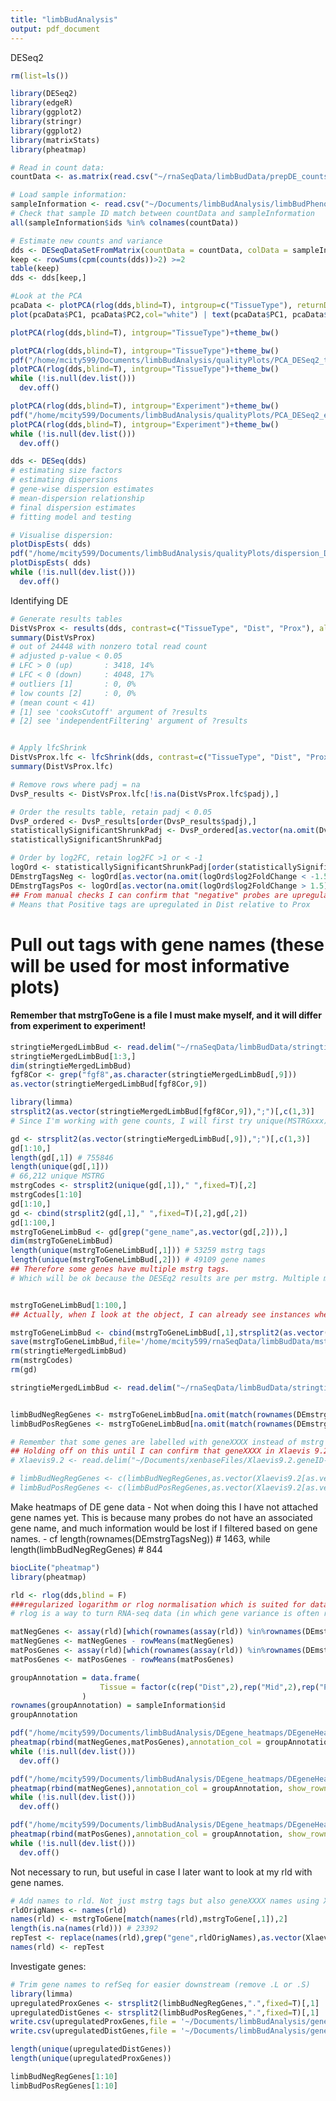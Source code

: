 ```yaml
---
title: "limbBudAnalysis"
output: pdf_document
---
```


DESeq2
```r
rm(list=ls())

library(DESeq2)
library(edgeR)
library(ggplot2)
library(stringr)
library(ggplot2)
library(matrixStats)
library(pheatmap)
```

```r
# Read in count data:
countData <- as.matrix(read.csv("~/rnaSeqData/limbBudData/prepDE_counts/limbBud_geneCountMatrix.csv", row.names="gene_id"))

# Load sample information:
sampleInformation <- read.csv("~/Documents/limbBudAnalysis/limbBudPhenodata.csv")
# Check that sample ID match between countData and sampleInformation
all(sampleInformation$ids %in% colnames(countData))

# Estimate new counts and variance
dds <- DESeqDataSetFromMatrix(countData = countData, colData = sampleInformation, design = ~ TissueType )
keep <- rowSums(cpm(counts(dds))>2) >=2
table(keep)
dds <- dds[keep,]
```

```r
#Look at the PCA
pcaData <- plotPCA(rlog(dds,blind=T), intgroup=c("TissueType"), returnData=TRUE)
plot(pcaData$PC1, pcaData$PC2,col="white") | text(pcaData$PC1, pcaData$PC2,sampleInformation$TissueType,cex=1)

plotPCA(rlog(dds,blind=T), intgroup="TissueType")+theme_bw()

plotPCA(rlog(dds,blind=T), intgroup="TissueType")+theme_bw()
pdf("/home/mcity599/Documents/limbBudAnalysis/qualityPlots/PCA_DESeq2_tissueType.pdf")
plotPCA(rlog(dds,blind=T), intgroup="TissueType")+theme_bw()          
while (!is.null(dev.list()))  
  dev.off()

plotPCA(rlog(dds,blind=T), intgroup="Experiment")+theme_bw()
pdf("/home/mcity599/Documents/limbBudAnalysis/qualityPlots/PCA_DESeq2_experiment.pdf")
plotPCA(rlog(dds,blind=T), intgroup="Experiment")+theme_bw()          
while (!is.null(dev.list()))  
  dev.off()
```

```r
dds <- DESeq(dds)
# estimating size factors
# estimating dispersions
# gene-wise dispersion estimates
# mean-dispersion relationship
# final dispersion estimates
# fitting model and testing

# Visualise dispersion:
plotDispEsts( dds)
pdf("/home/mcity599/Documents/limbBudAnalysis/qualityPlots/dispersion_DESeq2.pdf")
plotDispEsts( dds)
while (!is.null(dev.list()))
  dev.off()
```



Identifying DE
```r
# Generate results tables
DistVsProx <- results(dds, contrast=c("TissueType", "Dist", "Prox"), alpha = 0.05)
summary(DistVsProx)
# out of 24448 with nonzero total read count
# adjusted p-value < 0.05
# LFC > 0 (up)       : 3418, 14%
# LFC < 0 (down)     : 4048, 17%
# outliers [1]       : 0, 0%
# low counts [2]     : 0, 0%
# (mean count < 41)
# [1] see 'cooksCutoff' argument of ?results
# [2] see 'independentFiltering' argument of ?results


# Apply lfcShrink
DistVsProx.lfc <- lfcShrink(dds, contrast=c("TissueType", "Dist", "Prox"), res = DistVsProx)
summary(DistVsProx.lfc)

# Remove rows where padj = na
DvsP_results <- DistVsProx.lfc[!is.na(DistVsProx.lfc$padj),]

# Order the results table, retain padj < 0.05
DvsP_ordered <- DvsP_results[order(DvsP_results$padj),]
statisticallySignificantShrunkPadj <- DvsP_ordered[as.vector(na.omit(DvsP_ordered$padj < 0.05)),]
statisticallySignificantShrunkPadj

# Order by log2FC, retain log2FC >1 or < -1
logOrd <- statisticallySignificantShrunkPadj[order(statisticallySignificantShrunkPadj$log2FoldChange),]
DEmstrgTagsNeg <- logOrd[as.vector(na.omit(logOrd$log2FoldChange < -1.5)),]
DEmstrgTagsPos <- logOrd[as.vector(na.omit(logOrd$log2FoldChange > 1.5)),]
## From manual checks I can confirm that "negative" probes are upregulated in Prox relative to Dist
# Means that Positive tags are upregulated in Dist relative to Prox
```


# Pull out tags with gene names (these will be used for most informative plots)
#### Remember that mstrgToGene is a file I must make myself, and it will differ from experiment to experiment!
```r
stringtieMergedLimbBud <- read.delim("~/rnaSeqData/limbBudData/stringtieMergedLimbBud.gtf", header=FALSE, comment.char="#")
stringtieMergedLimbBud[1:3,]
dim(stringtieMergedLimbBud)
fgf8Cor <- grep("fgf8",as.character(stringtieMergedLimbBud[,9]))
as.vector(stringtieMergedLimbBud[fgf8Cor,9])

library(limma)
strsplit2(as.vector(stringtieMergedLimbBud[fgf8Cor,9]),";")[,c(1,3)]
# Since I'm working with gene counts, I will first try unique(MSTRGxxx) 

gd <- strsplit2(as.vector(stringtieMergedLimbBud[,9]),";")[,c(1,3)]
gd[1:10,]
length(gd[,1]) # 755846
length(unique(gd[,1]))
# 66,212 unique MSTRG
mstrgCodes <- strsplit2(unique(gd[,1])," ",fixed=T)[,2]
mstrgCodes[1:10]
gd[1:10,]
gd <- cbind(strsplit2(gd[,1]," ",fixed=T)[,2],gd[,2])
gd[1:100,]
mstrgToGeneLimbBud <- gd[grep("gene_name",as.vector(gd[,2])),]
dim(mstrgToGeneLimbBud)
length(unique(mstrgToGeneLimbBud[,1])) # 53259 mstrg tags
length(unique(mstrgToGeneLimbBud[,2])) # 49109 gene names
## Therefore some genes have multiple mstrg tags. 
# Which will be ok because the DESEq2 results are per mstrg. Multiple mstrg might map back to the same gene, but I won't have the issue of an mstrg tag mapping to the wrong gene (which could happen if this situation was reversed).


mstrgToGeneLimbBud[1:100,]
## Actually, when I look at the object, I can already see instances where one mstrg code encodes for multiple genes. e.g., mstrg31 matches ND1 and tRNA-Ile

mstrgToGeneLimbBud <- cbind(mstrgToGeneLimbBud[,1],strsplit2(as.vector(mstrgToGeneLimbBud[,2])," ",fixed=T)[,3])
save(mstrgToGeneLimbBud,file='/home/mcity599/rnaSeqData/limbBudData/mstrgToGeneLimbBud.RData')
rm(stringtieMergedLimbBud)
rm(mstrgCodes)
rm(gd)
```

```r
stringtieMergedLimbBud <- read.delim("~/rnaSeqData/limbBudData/stringtieMergedLimbBud.gtf", header=FALSE, comment.char="#")


limbBudNegRegGenes <- mstrgToGeneLimbBud[na.omit(match(rownames(DEmstrgTagsNeg),mstrgToGeneLimbBud[,1])),2]
limbBudPosRegGenes <- mstrgToGeneLimbBud[na.omit(match(rownames(DEmstrgTagsPos),mstrgToGeneLimbBud[,1])),2]

# Remember that some genes are labelled with geneXXXX instead of mstrg tag. These can be converted using the geneId converter from Xenbase:
## Holding off on this until I can confirm that geneXXXX in Xlaevis 9.2 is going to be the same for this experiment (i.e., remember that MSTRG tags are experiment-specific - are geneXXXX ID also?)
# Xlaevis9.2 <- read.delim("~/Documents/xenbaseFiles/Xlaevis9.2.geneID-geneName_Conversion")

# limbBudNegRegGenes <- c(limbBudNegRegGenes,as.vector(Xlaevis9.2[as.vector(na.omit(match(rownames(DEmstrgTagsNeg)[grep("gene",rownames(DEmstrgTagsNeg))],Xlaevis9.2[,1]))),2]))
# limbBudPosRegGenes <- c(limbBudPosRegGenes,as.vector(Xlaevis9.2[as.vector(na.omit(match(rownames(DEmstrgTagsPos)[grep("gene",rownames(DEmstrgTagsPos))],Xlaevis9.2[,1]))),2]))
```


Make heatmaps of DE gene data
- Not when doing this I have not attached gene names yet. This is because many probes do not have an associated gene name, and much information would be lost if I filtered based on gene names. 
  - cf length(rownames(DEmstrgTagsNeg)) # 1463, while length(limbBudNegRegGenes) # 844
```r
biocLite("pheatmap")
library(pheatmap)

rld <- rlog(dds,blind = F)
###regularized logarithm or rlog normalisation which is suited for data visualisation (unlike the one we used for actually testing). It incorporates a prior on the sample differences (Love, Huber, and Anders 2014). , data on the log2 scale which has been normalized with respect to library size or other normalization factors. Difference to the average expression of every differentially expressed gene. the counts are transformed using regularized logarithm (Love, Huber, and Anders 2014).
# rlog is a way to turn RNA-seq data (in which gene variance is often related to the mean) to (approximately) homoskedastic data (variance is not related to the mean)

matNegGenes <- assay(rld)[which(rownames(assay(rld)) %in%rownames(DEmstrgTagsNeg)),]
matNegGenes <- matNegGenes - rowMeans(matNegGenes)
matPosGenes <- assay(rld)[which(rownames(assay(rld)) %in%rownames(DEmstrgTagsPos)),]
matPosGenes <- matPosGenes - rowMeans(matPosGenes)

groupAnnotation = data.frame(
                    Tissue = factor(c(rep("Dist",2),rep("Mid",2),rep("Prox",2))), Experiment = factor(c(rep("Black",3),rep("Red",3)))[c(1,4,2,5,3,6)]
                )
rownames(groupAnnotation) = sampleInformation$id
groupAnnotation

pdf("/home/mcity599/Documents/limbBudAnalysis/DEgene_heatmaps/DEgeneHeatmaps_DistVsProx.pdf")
pheatmap(rbind(matNegGenes,matPosGenes),annotation_col = groupAnnotation, show_rownames = F,cluster_row=T,cluster_col=T,fontsize=6) 
while (!is.null(dev.list()))
  dev.off()

pdf("/home/mcity599/Documents/limbBudAnalysis/DEgene_heatmaps/DEgeneHeatmaps_UpregulatedInProx.pdf")
pheatmap(rbind(matNegGenes),annotation_col = groupAnnotation, show_rownames = F,cluster_row=T,cluster_col=T,fontsize=6) 
while (!is.null(dev.list()))
  dev.off()

pdf("/home/mcity599/Documents/limbBudAnalysis/DEgene_heatmaps/DEgeneHeatmaps_UpregulatedInDist.pdf")
pheatmap(rbind(matPosGenes),annotation_col = groupAnnotation, show_rownames = F,cluster_row=T,cluster_col=T,fontsize=6) 
while (!is.null(dev.list()))
  dev.off()
```

Not necessary to run, but useful in case I later want to look at my rld with gene names. 
```r
# Add names to rld. Not just mstrg tags but also geneXXXX names using Xlaevis9.2
rldOrigNames <- names(rld)
names(rld) <- mstrgToGene[match(names(rld),mstrgToGene[,1]),2]
length(is.na(names(rld))) # 23392
repTest <- replace(names(rld),grep("gene",rldOrigNames),as.vector(Xlaevis9.2[match(rldOrigNames[grep("gene",rldOrigNames)],as.vector(Xlaevis9.2[,1])),2])) # The replace command takes a vector of e.g., names, a vector of names to be changed, and a vector of replacement items.
names(rld) <- repTest
```


Investigate genes:
```r
# Trim gene names to refSeq for easier downstream (remove .L or .S)
library(limma)
upregulatedProxGenes <- strsplit2(limbBudNegRegGenes,".",fixed=T)[,1]
upregulatedDistGenes <- strsplit2(limbBudPosRegGenes,".",fixed=T)[,1]
write.csv(upregulatedProxGenes,file = '~/Documents/limbBudAnalysis/geneLists/upregulatedInProx.csv')
write.csv(upregulatedDistGenes,file = '~/Documents/limbBudAnalysis/geneLists/upregulatedInDist.csv')

length(unique(upregulatedDistGenes))
length(unique(upregulatedProxGenes))

limbBudNegRegGenes[1:10]
limbBudPosRegGenes[1:10]
```





